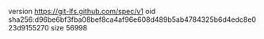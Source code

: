 version https://git-lfs.github.com/spec/v1
oid sha256:d96be6bf3fba08bef8ca4af96e608d489b5ab4784325b6d4edc8e023d9155270
size 56998
